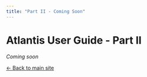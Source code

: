 ```yaml
---
title: "Part II - Coming Soon"
---
```


# Atlantis User Guide - Part II

*Coming soon*

[← Back to main site](../../../index.qmd)